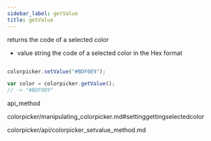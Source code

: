 ```yaml
---
sidebar_label: getValue
title: getValue
---
```



          


<Short>
 returns the code of a selected color



</Short>






- value    string   the code of a selected color in the Hex format


~~~js

colorpicker.setValue("#BDF0E9");

var color = colorpicker.getValue();
// -> "#BDF0E9"


~~~
 api_method

<Descr>



</Descr>


 colorpicker/manipulating_colorpicker.md#settinggettingselectedcolor


colorpicker/api/colorpicker_setvalue_method.md






